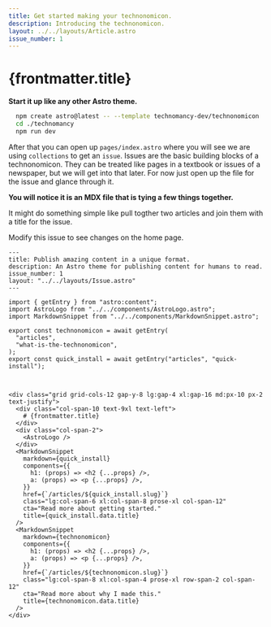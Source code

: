 ```yaml
---
title: Get started making your technonomicon.
description: Introducing the technonomicon.
layout: ../../layouts/Article.astro
issue_number: 1
---
```


# {frontmatter.title}

**Start it up like any other Astro theme.**

```bash
  npm create astro@latest -- --template technomancy-dev/technonomicon
  cd ./technomancy
  npm run dev
```

After that you can open up `pages/index.astro` where you will see we are using `collections` to get an `issue`. Issues are the basic building blocks of a technonomicon. They can be treated like pages in a textbook or issues of a newspaper, but we will get into that later. For now just open up the file for the issue and glance through it.

**You will notice it is an MDX file that is tying a few things together.**

It might do something simple like pull togther two articles and join them with a title for the issue.

<More>
  Modify this issue to see changes on the home page.

  ```mdx
  ---
  title: Publish amazing content in a unique format.
  description: An Astro theme for publishing content for humans to read. 
  issue_number: 1
  layout: "../../layouts/Issue.astro"
  ---

  import { getEntry } from "astro:content";
  import AstroLogo from "../../components/AstroLogo.astro";
  import MarkdownSnippet from "../../components/MarkdownSnippet.astro";

  export const technonomicon = await getEntry(
    "articles",
    "what-is-the-technonomicon",
  );
  export const quick_install = await getEntry("articles", "quick-install");



  <div class="grid grid-cols-12 gap-y-8 lg:gap-4 xl:gap-16 md:px-10 px-2 text-justify">
    <div class="col-span-10 text-9xl text-left">
      # {frontmatter.title}
    </div>
    <div class="col-span-2">
      <AstroLogo />
    </div>
    <MarkdownSnippet
      markdown={quick_install}
      components={{    
        h1: (props) => <h2 {...props} />,
        a: (props) => <p {...props} />,
      }}
      href={`/articles/${quick_install.slug}`}
      class="lg:col-span-6 xl:col-span-8 prose-xl col-span-12"
      cta="Read more about getting started."
      title={quick_install.data.title}
    />
    <MarkdownSnippet
      markdown={technonomicon}
      components={{
        h1: (props) => <h2 {...props} />,
        a: (props) => <p {...props} />,
      }}
      href={`/articles/${technonomicon.slug}`}
      class="lg:col-span-8 xl:col-span-4 prose-xl row-span-2 col-span-12"
      cta="Read more about why I made this."
      title={technonomicon.data.title}
    />
  </div>
  ```
</More>
